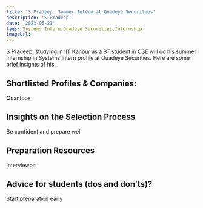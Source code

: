 ---
title: 'S Pradeep: Summer Intern at Quadeye Securities'
description: 'S Pradeep'
date: '2023-06-21'
tags: Systems Intern,Quadeye Securities,Internship
imageUrl: ''
---

S Pradeep, studying in IIT Kanpur as a BT student in CSE will do
his summer internship in Systems Intern profile at Quadeye Securities. Here are some brief
insights of his.

## Shortlisted Profiles & Companies:
Quantbox

## Insights on the Selection Process
Be confident and prepare well

##  Preparation Resources
Interviewbit

## Advice for students (dos and don’ts)? 
Start preparation early

